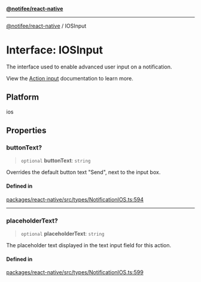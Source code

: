 [**@notifee/react-native**](react-native/reference/index)

***

[@notifee/react-native](react-native/reference/index) / IOSInput

# Interface: IOSInput

The interface used to enable advanced user input on a notification.

View the [Action input](/react-native/ios/interaction#action-input) documentation to learn more.

## Platform

ios

## Properties

### buttonText?

> `optional` **buttonText**: `string`

Overrides the default button text "Send", next to the input box.

#### Defined in

[packages/react-native/src/types/NotificationIOS.ts:594](https://github.com/invertase/notifee/blob/main/packages/react-native/src/types/NotificationIOS.ts#L594)

***

### placeholderText?

> `optional` **placeholderText**: `string`

The placeholder text displayed in the text input field for this action.

#### Defined in

[packages/react-native/src/types/NotificationIOS.ts:599](https://github.com/invertase/notifee/blob/main/packages/react-native/src/types/NotificationIOS.ts#L599)
